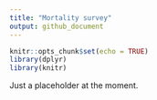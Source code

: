 ```yaml
---
title: "Mortality survey"
output: github_document
---
```


```r
knitr::opts_chunk$set(echo = TRUE)
library(dplyr)
library(knitr)
```


Just a placeholder at the moment.
